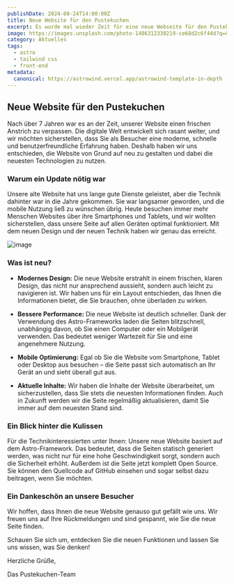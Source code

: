 ```yaml
---
publishDate: 2024-08-24T14:00:00Z
title: Neue Website für den Pustekuchen
excerpt: Es wurde mal wieder Zeit für eine neue Webseite für den Pustekuchen, hier ist Sie.
image: https://images.unsplash.com/photo-1486312338219-ce68d2c6f44d?q=80&w=1744&auto=format&fit=crop&ixlib=rb-4.0.3&ixid=M3wxMjA3fDB8MHxwaG90by1wYWdlfHx8fGVufDB8fHx8fA%3D%3D
category: Aktuelles
tags:
  - astro
  - tailwind css
  - front-end
metadata:
  canonical: https://astrowind.vercel.app/astrowind-template-in-depth
---
```



## Neue Website für den Pustekuchen

Nach über 7 Jahren war es an der Zeit, unserer Website einen frischen Anstrich zu verpassen. Die digitale Welt entwickelt sich rasant weiter, und wir möchten sicherstellen, dass Sie als Besucher eine moderne, schnelle und benutzerfreundliche Erfahrung haben. Deshalb haben wir uns entschieden, die Website von Grund auf neu zu gestalten und dabei die neuesten Technologien zu nutzen.

### Warum ein Update nötig war

Unsere alte Website hat uns lange gute Dienste geleistet, aber die Technik dahinter war in die Jahre gekommen. Sie war langsamer geworden, und die mobile Nutzung ließ zu wünschen übrig. Heute besuchen immer mehr Menschen Websites über ihre Smartphones und Tablets, und wir wollten sicherstellen, dass unsere Seite auf allen Geräten optimal funktioniert. Mit dem neuen Design und der neuen Technik haben wir genau das erreicht.

![image](~/assets/images/coding.jpg)

### Was ist neu?

- **Modernes Design:** Die neue Website erstrahlt in einem frischen, klaren Design, das nicht nur ansprechend aussieht, sondern auch leicht zu navigieren ist. Wir haben uns für ein Layout entschieden, das Ihnen die Informationen bietet, die Sie brauchen, ohne überladen zu wirken.


- **Bessere Performance:** Die neue Website ist deutlich schneller. Dank der Verwendung des Astro-Frameworks laden die Seiten blitzschnell, unabhängig davon, ob Sie einen Computer oder ein Mobilgerät verwenden. Das bedeutet weniger Wartezeit für Sie und eine angenehmere Nutzung.

- **Mobile Optimierung:** Egal ob Sie die Website vom Smartphone, Tablet oder Desktop aus besuchen – die Seite passt sich automatisch an Ihr Gerät an und sieht überall gut aus.

- **Aktuelle Inhalte:** Wir haben die Inhalte der Website überarbeitet, um sicherzustellen, dass Sie stets die neuesten Informationen finden. Auch in Zukunft werden wir die Seite regelmäßig aktualisieren, damit Sie immer auf dem neuesten Stand sind.

### Ein Blick hinter die Kulissen

Für die Technikinteressierten unter Ihnen: Unsere neue Website basiert auf dem Astro-Framework. Das bedeutet, dass die Seiten statisch generiert werden, was nicht nur für eine hohe Geschwindigkeit sorgt, sondern auch die Sicherheit erhöht. Außerdem ist die Seite jetzt komplett Open Source. Sie können den Quellcode auf GitHub einsehen und sogar selbst dazu beitragen, wenn Sie möchten.

### Ein Dankeschön an unsere Besucher

Wir hoffen, dass Ihnen die neue Website genauso gut gefällt wie uns. Wir freuen uns auf Ihre Rückmeldungen und sind gespannt, wie Sie die neue Seite finden.

Schauen Sie sich um, entdecken Sie die neuen Funktionen und lassen Sie uns wissen, was Sie denken!

Herzliche Grüße,

Das Pustekuchen-Team
